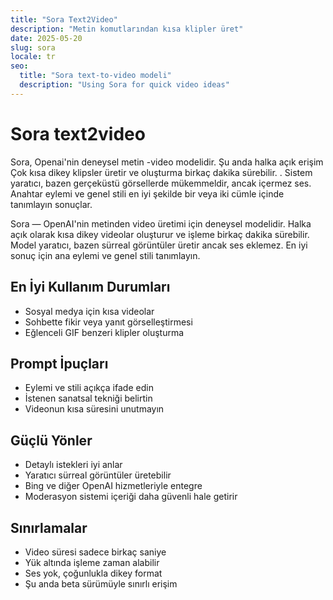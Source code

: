 ```yaml
---
title: "Sora Text2Video"
description: "Metin komutlarından kısa klipler üret"
date: 2025-05-20
slug: sora
locale: tr
seo:
  title: "Sora text-to-video modeli"
  description: "Using Sora for quick video ideas"
---
```


# Sora text2video

Sora, Openai'nin deneysel metin -video modelidir. Şu anda halka açık erişim
Çok kısa dikey klipsler üretir ve oluşturma birkaç dakika sürebilir. .
Sistem yaratıcı, bazen gerçeküstü görsellerde mükemmeldir, ancak içermez
ses. Anahtar eylemi ve genel stili en iyi şekilde bir veya iki cümle içinde tanımlayın
sonuçlar.

Sora — OpenAI'nin metinden video üretimi için deneysel modelidir. Halka açık olarak kısa dikey videolar oluşturur ve işleme birkaç dakika sürebilir. Model yaratıcı, bazen sürreal görüntüler üretir ancak ses eklemez. En iyi sonuç için ana eylemi ve genel stili tanımlayın.

## En İyi Kullanım Durumları

- Sosyal medya için kısa videolar
- Sohbette fikir veya yanıt görselleştirmesi
- Eğlenceli GIF benzeri klipler oluşturma

## Prompt İpuçları

- Eylemi ve stili açıkça ifade edin
- İstenen sanatsal tekniği belirtin
- Videonun kısa süresini unutmayın

## Güçlü Yönler

- Detaylı istekleri iyi anlar
- Yaratıcı sürreal görüntüler üretebilir
- Bing ve diğer OpenAI hizmetleriyle entegre
- Moderasyon sistemi içeriği daha güvenli hale getirir

## Sınırlamalar

- Video süresi sadece birkaç saniye
- Yük altında işleme zaman alabilir
- Ses yok, çoğunlukla dikey format
- Şu anda beta sürümüyle sınırlı erişim

